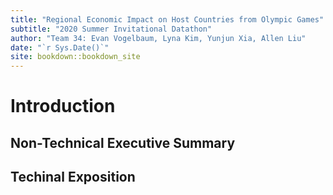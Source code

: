 ```yaml
--- 
title: "Regional Economic Impact on Host Countries from Olympic Games"
subtitle: "2020 Summer Invitational Datathon"
author: "Team 34: Evan Vogelbaum, Lyna Kim, Yunjun Xia, Allen Liu"
date: "`r Sys.Date()`"
site: bookdown::bookdown_site
---
```


# Introduction

## Non-Technical Executive Summary    

## Techinal Exposition   
